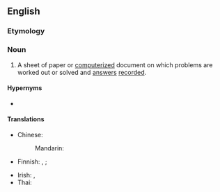 ==English==

===Etymology===
{{compound|work|sheet|lang=en}}

===Noun===
{{en-noun}}

# A sheet of paper or [[computerized]] document on which problems are worked out or solved and [[answer]]s [[record]]ed.

====Hypernyms====
* {{l|en|sheet}}

====Translations====
{{trans-top|sheet on which problems are worked out}}
* Chinese:
*: Mandarin: {{t+|cmn|工作表|tr=gōngzuòbiǎo|sc=Hans}}
* Finnish: {{t|fi|tehtäväpaperi}}, {{t|fi|tehtävämoniste}} {{qualifier|paper}}; {{t|fi|tehtäväsivu}} {{qualifier|on computer}}
{{trans-mid}}
* Irish: {{t|ga|bileog oibre|f}}, {{t|ga|bileog shaothair|f}}
* Thai: {{t|th|ตารางทำการ}}
{{trans-bottom}}